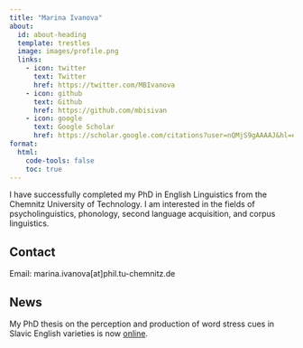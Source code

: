 ```yaml
---
title: "Marina Ivanova"
about:
  id: about-heading
  template: trestles
  image: images/profile.png
  links:
    - icon: twitter
      text: Twitter
      href: https://twitter.com/MBIvanova
    - icon: github
      text: Github
      href: https://github.com/mbisivan
    - icon: google
      text: Google Scholar
      href: https://scholar.google.com/citations?user=nQMjS9gAAAAJ&hl=en
format:
  html:
    code-tools: false
    toc: true
---
```


:::{#about-heading}

I have successfully completed my PhD in English Linguistics from the Chemnitz University of Technology. I am interested in the fields of psycholinguistics, phonology, second language acquisition, and corpus linguistics.

## Contact

Email: marina.ivanova[at]phil.tu-chemnitz.de

## News

My PhD thesis on the perception and production of word stress cues in Slavic English varieties is now [online](https://nbn-resolving.org/urn:nbn:de:bsz:ch1-qucosa2-892831).

:::